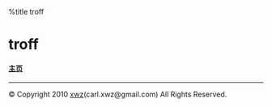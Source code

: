 %title troff
=troff=
====[[../../index|主页]]====
----



© Copyright 2010 [http://xuwenzhang.org xwz](carl.xwz@gmail.com) All Rights Reserved.
